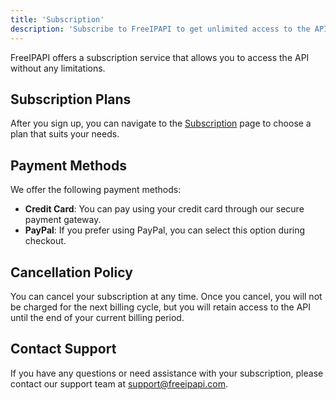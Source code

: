 ```yaml
---
title: 'Subscription'
description: 'Subscribe to FreeIPAPI to get unlimited access to the API'
---
```


FreeIPAPI offers a subscription service that allows you to access the API without any limitations.

## Subscription Plans

After you sign up, you can navigate to the [Subscription](https://freeipapi.com/subscription) page to choose a plan that suits your needs.

## Payment Methods

We offer the following payment methods:

- **Credit Card**: You can pay using your credit card through our secure payment gateway.
- **PayPal**: If you prefer using PayPal, you can select this option during checkout.

## Cancellation Policy

You can cancel your subscription at any time. Once you cancel, you will not be charged for the next billing cycle, but you will retain access to the API until the end of your current billing period.

## Contact Support

If you have any questions or need assistance with your subscription, please contact our support team at [support@freeipapi.com](mailto:support@freeipapi.com).